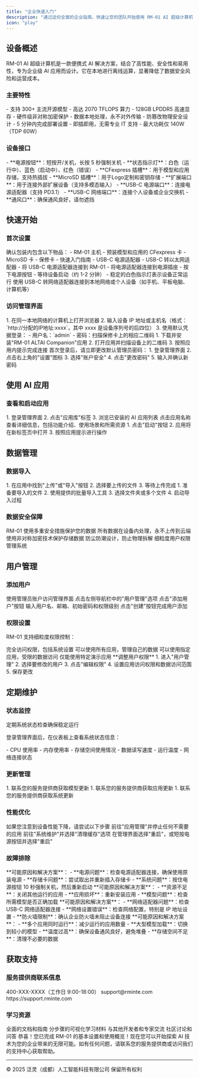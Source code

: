 ```yaml
---
title: "企业快速入门"
description: "通过这份全面的企业指南，快速让您的团队开始使用 RM-01 AI 超级计算机"
icon: "play"
---
```


## 设备概述

RM-01 AI 超级计算机是一款便携式 AI 解决方案，结合了高性能、安全性和易用性，专为企业级 AI 应用而设计。它在本地进行离线运算，显著降低了数据安全风险和运营成本。

### 主要特性

<CardGroup cols={3}>
<Card title="强大性能" icon="microchip">
- 支持 300+ 主流开源模型
- 高达 2070 TFLOPS 算力
- 128GB LPDDR5 高速显存
</Card>

<Card title="极致安全" icon="lock">
- 硬件级非对称加密保护
- 数据本地处理，永不对外传输
- 防篡改物理安全设计
</Card>

<Card title="简单部署" icon="bolt">
- 5 分钟内完成部署设置
- 即插即用，无需专业 IT 支持
- 最大功耗仅 140W（TDP 60W）
</Card>
</CardGroup>

### 设备接口

<AccordionGroup>
<Accordion title="正面接口">
- **电源按钮**：短按开/关机，长按 5 秒强制关机
- **状态指示灯**：白色（运行中）、蓝色（启动中）、红色（错误）
</Accordion>

<Accordion title="顶部接口">
- **CFexpress 插槽**：用于模型和应用存储，支持热插拔
- **MicroSD 插槽**：用于Logo定制和密钥存储
- **扩展端口**：用于连接外部扩展设备（支持多模态输入）
</Accordion>

<Accordion title="侧面接口">
- **USB-C 电源端口**：连接电源适配器（支持 PD3.1）
- **USB-C 网络端口**：连接个人设备或企业交换机
- **通风口**：确保通风良好，请勿遮挡
</Accordion>
</AccordionGroup>

## 快速开始

### 首次设置

<Steps>
<Step title="开箱检查">
确认包装内包含以下物品：
- RM-01 主机
- 预装模型和应用的 CFexpress 卡
- MicroSD 卡
- 保修卡
- 快速入门指南
- USB-C 电源适配器
- USB-C 转以太网适配器
</Step>

<Step title="连接电源">
- 将 USB-C 电源适配器连接到 RM-01
- 将电源适配器连接到电源插座
</Step>

<Step title="启动设备">
- 按下电源按钮
- 等待设备启动（约 1-2 分钟）
- 稳定的白色指示灯表示设备正常运行
</Step>

<Step title="设备连接">
使用 USB-C 转网络适配器连接到本地网络或个人设备（如手机、平板电脑、计算机等）
</Step>
</Steps>

### 访问管理界面

<Tabs>
<Tab title="Web 界面">
1. 在同一本地网络的计算机上打开浏览器
2. 输入设备 IP 地址或主机名（格式：`http://分配的IP地址:xxxx`，其中 xxxx 是设备序列号的后四位）
3. 使用默认凭据登录：
   - 用户名：`admin`
   - 密码：扫描保修卡上的相应二维码
</Tab>

<Tab title="移动应用">
1. 下载并安装"RM-01 ALTAI Companion"应用
2. 打开应用并扫描设备上的二维码
3. 按照应用内提示完成连接
</Tab>
</Tabs>

<Warning>
首次登录后，请立即更改默认管理员密码：
1. 登录管理界面
2. 点击右上角的"设置"图标
3. 选择"账户安全"
4. 点击"更改密码"
5. 输入并确认新密码
</Warning>

## 使用 AI 应用

### 查看和启动应用

<Steps>
<Step title="查看可用应用">
1. 登录管理界面
2. 点击"应用库"标签
3. 浏览已安装的 AI 应用列表
</Step>

<Step title="获取应用详情">
点击应用名称查看详细信息，包括功能介绍、使用场景和所需资源
</Step>

<Step title="启动应用">
1. 点击"启动"按钮
2. 应用将在新标签页中打开
3. 按照应用提示进行操作
</Step>
</Steps>

## 数据管理

### 数据导入

<Tabs>
<Tab title="单文件上传">
1. 在应用中找到"上传"或"导入"按钮
2. 选择要上传的文件
3. 等待上传完成
</Tab>

<Tab title="批量导入">
1. 准备要导入的文件
2. 使用提供的批量导入工具
3. 选择文件夹或多个文件
4. 启动导入过程
</Tab>
</Tabs>

### 数据安全保障

<Info>
RM-01 使用多重安全措施保护您的数据
</Info>

<CardGroup cols={2}>
<Card title="本地处理" icon="computer">
所有数据在设备内处理，永不上传到云端
</Card>

<Card title="硬件加密" icon="fingerprint">
使用非对称加密技术保护存储数据
</Card>

<Card title="IP5X 密封" icon="droplet">
防尘防潮设计，防止物理拆解
</Card>

<Card title="权限控制" icon="users-gear">
细粒度用户权限管理系统
</Card>
</CardGroup>

## 用户管理

### 添加用户

<Steps>
<Step title="以管理员身份登录">
使用管理员账户访问管理界面
</Step>

<Step title="进入用户管理">
点击左侧导航栏中的"用户管理"选项
</Step>

<Step title="创建新用户">
点击"添加用户"按钮
</Step>

<Step title="填写用户信息">
输入用户名、邮箱、初始密码和权限级别
</Step>

<Step title="完成创建">
点击"创建"按钮完成用户添加
</Step>
</Steps>

### 权限设置

RM-01 支持细粒度权限控制：

<CardGroup cols={2}>
<Card title="管理员" icon="users-gear">
完全访问权限，包括系统设置
</Card>

<Card title="高级用户" icon="user-tie">
可以使用所有应用，管理自己的数据
</Card>

<Card title="标准用户" icon="user">
可以使用指定应用，受限的数据访问
</Card>

<Card title="访客" icon="user-secret">
仅能使用特定演示应用
</Card>
</CardGroup>

<Note>
**调整用户权限**
1. 进入"用户管理"
2. 选择要修改的用户
3. 点击"编辑权限"
4. 设置应用访问权限和数据访问范围
5. 保存更改
</Note>

## 定期维护

### 状态监控

<Tip>
定期系统状态检查确保稳定运行
</Tip>

登录管理界面后，在仪表板上查看系统状态信息：

<CardGroup cols={3}>
<Card title="性能指标" icon="tachometer-alt">
- CPU 使用率
- 内存使用率
</Card>

<Card title="存储状态" icon="hdd">
- 存储空间使用情况
- 数据读写速度
</Card>

<Card title="系统状态" icon="thermometer-half">
- 运行温度
- 网络连接状态
</Card>
</CardGroup>

### 更新管理

<Tabs>
<Tab title="模型更新">
1. 联系您的服务提供商获取模型更新
</Tab>

<Tab title="应用更新">
1. 联系您的服务提供商获取应用更新
</Tab>

<Tab title="系统更新">
1. 联系您的服务提供商获取系统更新
</Tab>
</Tabs>

### 性能优化

<Warning>
如果您注意到设备性能下降，请尝试以下步骤
</Warning>

<Steps>
<Step title="关闭未使用的应用">
前往"应用管理"并停止任何不需要的应用
</Step>

<Step title="清理缓存">
前往"系统维护"并选择"清理缓存"选项
</Step>

<Step title="重启设备">
在管理界面选择"重启"，或短按电源按钮并选择"重启"
</Step>
</Steps>

### 故障排除

<AccordionGroup>
<Accordion title="设备无法启动">
**可能原因和解决方案**：
- **电源问题**：检查电源适配器连接，确保使用原装电源
- **存储卡问题**：尝试取出并重新插入存储卡
- **系统问题**：按住电源按钮 10 秒强制关机，然后重新启动
</Accordion>

<Accordion title="应用无法启动">
**可能原因和解决方案**：
- **资源不足**：关闭其他运行的应用
- **应用损坏**：重新安装应用
- **模型问题**：检查所需模型是否正确加载
</Accordion>

<Accordion title="无法连接到网络">
**可能原因和解决方案**：
- **网络适配器问题**：检查 USB-C 网络适配器连接
- **网络设置错误**：检查网络配置，特别是 IP 地址设置
- **防火墙限制**：确认企业防火墙未阻止设备连接
</Accordion>

<Accordion title="性能不佳">
**可能原因和解决方案**：
- **多个应用同时运行**：减少运行的应用数量
- **大型模型加载**：切换到较小的模型
- **温度过高**：确保设备通风良好，避免堆叠
- **存储空间不足**：清理不必要的数据
</Accordion>
</AccordionGroup>

## 获取支持

### 服务提供商联系信息

<CardGroup cols={2}>
<Card title="技术支持热线" icon="phone">
400-XXX-XXXX（工作日 9:00-18:00）
</Card>

<Card title="邮件支持" icon="envelope">
support@rminte.com
</Card>

<Card title="在线支持" icon="earth-asia">
https://support.rminte.com
</Card>
</CardGroup>

### 学习资源

<CardGroup cols={2}>
<Card title="知识库" href="https://kb.rminte.com" icon="book">
全面的文档和指南
</Card>

<Card title="视频教程" href="https://academy.rminte.com" icon="video">
分步骤的可视化学习材料
</Card>

<Card title="开发者社区" href="https://developer.rminte.com" icon="code">
与其他开发者和专家交流
</Card>

<Card title="用户论坛" href="https://forum.rminte.com" icon="comments">
社区讨论和问答
</Card>
</CardGroup>

<Check>
恭喜！您已完成 RM-01 的基本设置和使用概览！现在您可以开始探索 AI 技术为您的企业带来的无限可能。如有任何问题，请联系您的服务提供商或访问我们的支持中心获取帮助。
</Check>

---

<div className="text-center text-sm text-gray-500 mt-8">
  © 2025 泛灵（成都）人工智能科技有限公司 保留所有权利
</div>
